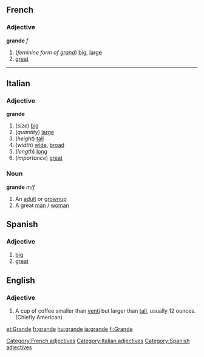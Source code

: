 ==French==
===Adjective===
'''grande''' ''f''
# (''feminine form of [[grand]]'') [[big]], [[large]]
# [[great]]

----

==Italian==
===Adjective===
'''grande'''
# (''size'') [[big]]
# (''quantity'') [[large]]
# (''height'') [[tall]]
# (''width'') [[wide]], [[broad]]
# (''length'') [[long]]
# (''importance'') [[great]]

===Noun===
'''grande''' ''m/f''
# An [[adult]] or [[grownup]]
# A great [[man]] / [[woman]]

==Spanish==
===Adjective===
# [[big]]
# [[great]]
[[Category:French adjectives]] [[Category:Italian adjectives]] [[Category:Spanish adjectives]]
==English==
===Adjective===
# A cup of coffee smaller than [[venti]] but larger than [[tall]], usually 12 ounces.  (Chiefly American)

[[et:Grande]]
[[fr:grande]]
[[hu:grande]]
[[ja:grande]]
[[fi:Grande]]